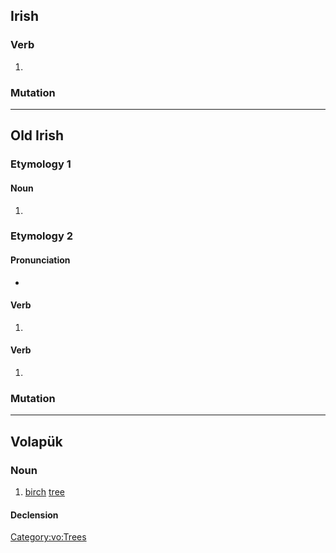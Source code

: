 {{also|bíad}}
==Irish==

===Verb===
{{head|ga|verb form}}

# {{obsolete form of|ga|bead}}

===Mutation===
{{ga-mut}}

----

==Old Irish==

===Etymology 1===

====Noun====
{{sga-noun|head=bïad|n}}

# {{alternative form of|sga|bíad}}

===Etymology 2===
{{nonlemma}}

====Pronunciation====
* {{IPA|sga|/ˈbʲi.að/}}

====Verb====
{{head|sga|verb form|head=·biad}}

# {{inflection of|sga|at·tá||3|s|cond}}

====Verb====
{{head|sga|verb form|head=·biad}}

# {{inflection of|sga|benaid||3|s|cond}}

===Mutation===
{{sga-mutation|b|iad}}

----

==Volapük==

===Noun===
{{vo-noun}}

# [[birch]] [[tree]]

====Declension====
{{vo-decl-noun}}

[[Category:vo:Trees]]